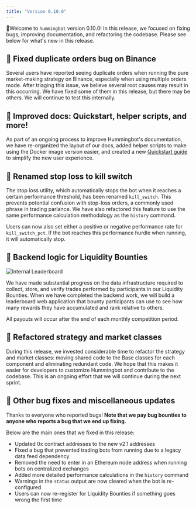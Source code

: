 ```yaml
---
title: "Version 0.10.0"
---
```


🚀Welcome to `hummingbot` version 0.10.0! In this release, we focused on fixing bugs, improving documentation, and refactoring the codebase. Please see below for what's new in this release.

## 🐞 Fixed duplicate orders bug on Binance

Several users have reported seeing duplicate orders when running the pure market-making strategy on Binance, especially when using multiple orders mode. After triaging this issue, we believe several root causes may result in this occurring. We have fixed some of them in this release, but there may be others. We will continue to test this internally.

## 📝 Improved docs: Quickstart, helper scripts, and more!

As part of an ongoing process to improve Hummingbot's documentation, we have re-organized the layout of our docs, added helper scripts to make using the Docker image version easier, and created a new [Quickstart guide](https://hummingbot.io/academy/quickstart/) to simplify the new user experience.

## 🛑 Renamed stop loss to kill switch

The stop loss utility, which automatically stops the bot when it reaches a certain performance threshold, has been renamed `kill_switch`. This prevents potential confusion with stop-loss orders, a commonly used phrase in trading parlance. We have also refactored this feature to use the same performance calculation methodology as the `history` command.

Users can now also set either a positive or negative performance rate for `kill_switch_pct`. If the bot reaches this performance hurdle when running, it will automatically stop.

## 🌊 Backend logic for Liquidity Bounties

![Internal Leaderboard](/img/liquidity_bounty.png)

We have made substantial progress on the data infrastructure required to collect, store, and verify trades performed by participants in our Liquidity Bounties. When we have completed the backend work, we will build a leaderboard web application that bounty participants can use to see how many rewards they have accumulated and rank relative to others.

All payouts will occur after the end of each monthly competition period.

## 🔗 Refactored strategy and market classes

During this release, we invested considerable time to refactor the strategy and market classes: moving shared code to the Base classes for each component and eliminating redundant code. We hope that this makes it easier for developers to customize Hummingbot and contribute to the codebase. This is an ongoing effort that we will continue during the next sprint.

## 🐞 Other bug fixes and miscellaneous updates

Thanks to everyone who reported bugs! **Note that we pay bug bounties to anyone who reports a bug that we end up fixing.**

Below are the main ones that we fixed in this release:

- Updated 0x contract addresses to the new v2.1 addresses
- Fixed a bug that prevented trading bots from running due to a legacy data feed dependency
- Removed the need to enter in an Ethereum node address when running bots on centralized exchanges
- Added more detailed performance calculations in the `history` command
- Warnings in the `status` output are now cleared when the bot is re-configured
- Users can now re-register for Liquidity Bounties if something goes wrong the first time
